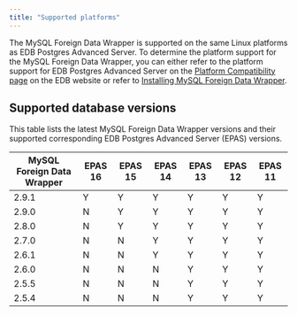 ```yaml
---
title: "Supported platforms"
---
```


The MySQL Foreign Data Wrapper is supported on the same Linux platforms as EDB Postgres Advanced Server. To determine the platform support for the MySQL Foreign Data Wrapper, you can either refer to the platform support for EDB Postgres Advanced Server on the [Platform Compatibility page](https://www.enterprisedb.com/platform-compatibility#epas) on the EDB website or refer to [Installing MySQL Foreign Data Wrapper](./installing). 

## Supported database versions

This table lists the latest MySQL Foreign Data Wrapper versions and their supported corresponding EDB Postgres Advanced Server (EPAS) versions. 

| MySQL Foreign Data Wrapper | EPAS 16 | EPAS 15 | EPAS 14 | EPAS 13 | EPAS 12 | EPAS 11 |
| -------------------------- | ------- | ------- | ------- | ------- | ------- | ------- |
| 2.9.1                      | Y       | Y       | Y       | Y       | Y       | Y       |
| 2.9.0                      | N       | Y       | Y       | Y       | Y       | Y       | 
| 2.8.0                      | N       | Y       | Y       | Y       | Y       | Y       | 
| 2.7.0                      | N       | N       | Y       | Y       | Y       | Y       |
| 2.6.1                      | N       | N       | Y       | Y       | Y       | Y       |
| 2.6.0                      | N       | N       | N       | Y       | Y       | Y       |
| 2.5.5                      | N       | N       | N       | Y       | Y       | Y       |
| 2.5.4                      | N       | N       | N       | Y       | Y       | Y       |



